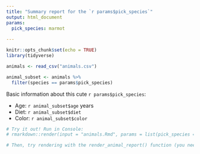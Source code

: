 ```yaml
---
title: "Summary report for the `r params$pick_species`"
output: html_document
params:
  pick_species: marmot
  
---
```


```r
knitr::opts_chunk$set(echo = TRUE)
library(tidyverse)

animals <- read_csv("animals.csv")
```

```r
animal_subset <- animals %>% 
  filter(species == params$pick_species)
```

Basic information about this cute `r params$pick_species`: 

- Age: `r animal_subset$age` years
- Diet: `r animal_subset$diet`
- Color: `r animal_subset$color`

```r
# Try it out! Run in Console:
# rmarkdown::render(input = "animals.Rmd", params = list(pick_species = "species name"), output_file = "output_file_name.html")

# Then, try rendering with the render_animal_report() function (you need to have run the code in render_functions.R to make the function available in your working session)!
```
